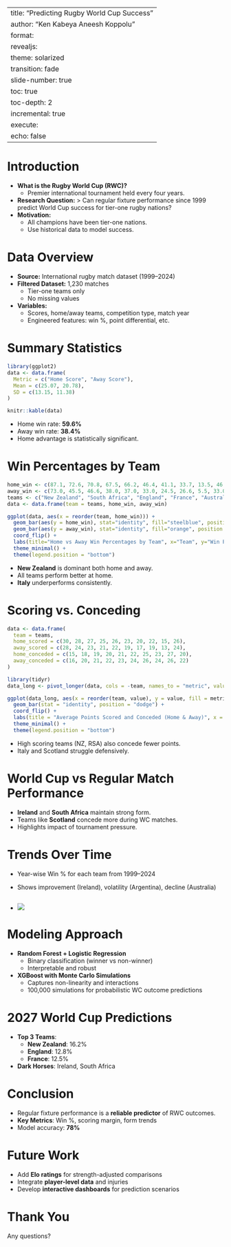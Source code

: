 # 

---
title: "Predicting Rugby World Cup Success"
author: "Ken Kabeya Aneesh Koppolu"
format: 
  revealjs:
    theme: solarized
    transition: fade
    slide-number: true
    toc: true
    toc-depth: 2
    incremental: true
execute:
  echo: false
---

# Introduction

-   **What is the Rugby World Cup (RWC)?**
    -   Premier international tournament held every four years.
-   **Research Question:** \> Can regular fixture performance since 1999 predict World Cup success for tier-one rugby nations?
-   **Motivation:**
    -   All champions have been tier-one nations.
    -   Use historical data to model success.

# Data Overview

-   **Source:** International rugby match dataset (1999–2024)
-   **Filtered Dataset:** 1,230 matches
    -   Tier-one teams only
    -   No missing values
-   **Variables:**
    -   Scores, home/away teams, competition type, match year
    -   Engineered features: win %, point differential, etc.

# Summary Statistics

```r
library(ggplot2)
data <- data.frame(
  Metric = c("Home Score", "Away Score"),
  Mean = c(25.07, 20.78),
  SD = c(13.15, 11.38)
)

knitr::kable(data)
```

-   Home win rate: **59.6%**
-   Away win rate: **38.4%**
-   Home advantage is statistically significant.

# Win Percentages by Team

```r
home_win <- c(87.1, 72.6, 70.8, 67.5, 66.2, 46.4, 41.1, 33.7, 13.5, 46.3)
away_win <- c(73.0, 45.5, 46.6, 38.0, 37.0, 33.0, 24.5, 26.6, 5.5, 33.0)
teams <- c("New Zealand", "South Africa", "England", "France", "Australia", "Wales", "Scotland", "Argentina", "Italy", "Ireland")
data <- data.frame(team = teams, home_win, away_win)

ggplot(data, aes(x = reorder(team, home_win))) +
  geom_bar(aes(y = home_win), stat="identity", fill="steelblue", position = position_nudge(y = -1), width = 0.4) +
  geom_bar(aes(y = away_win), stat="identity", fill="orange", position = position_nudge(y = 1), width = 0.4) +
  coord_flip() +
  labs(title="Home vs Away Win Percentages by Team", x="Team", y="Win Percentage (%)", fill="Location") +
  theme_minimal() +
  theme(legend.position = "bottom")
```

-   **New Zealand** is dominant both home and away.
-   All teams perform better at home.
-   **Italy** underperforms consistently.

# Scoring vs. Conceding

```r
data <- data.frame(
  team = teams,
  home_scored = c(30, 28, 27, 25, 26, 23, 20, 22, 15, 26),
  away_scored = c(28, 24, 23, 21, 22, 19, 17, 19, 13, 24),
  home_conceded = c(15, 18, 19, 20, 21, 22, 25, 23, 27, 20),
  away_conceded = c(16, 20, 21, 22, 23, 24, 26, 24, 26, 22)
)

library(tidyr)
data_long <- pivot_longer(data, cols = -team, names_to = "metric", values_to = "value")

ggplot(data_long, aes(x = reorder(team, value), y = value, fill = metric)) +
  geom_bar(stat = "identity", position = "dodge") +
  coord_flip() +
  labs(title = "Average Points Scored and Conceded (Home & Away)", x = "Team", y = "Points", fill = "Metric") +
  theme_minimal() +
  theme(legend.position = "bottom")
```

-   High scoring teams (NZ, RSA) also concede fewer points.
-   Italy and Scotland struggle defensively.

# World Cup vs Regular Match Performance

-   **Ireland** and **South Africa** maintain strong form.
-   Teams like **Scotland** concede more during WC matches.
-   Highlights impact of tournament pressure.

# Trends Over Time
-   Year-wise Win % for each team from 1999–2024
-   Shows improvement (Ireland), volatility (Argentina), decline (Australia)

-   ![](images/clipboard-1139556712.png)
------------------------------------------------------------------------------

# Modeling Approach

-   **Random Forest + Logistic Regression**
    -   Binary classification (winner vs non-winner)
    -   Interpretable and robust
-   **XGBoost with Monte Carlo Simulations**
    -   Captures non-linearity and interactions
    -   100,000 simulations for probabilistic WC outcome predictions

# 2027 World Cup Predictions

-   **Top 3 Teams**:
    -   **New Zealand**: 16.2%
    -   **England**: 12.8%
    -   **France**: 12.5%
-   **Dark Horses**: Ireland, South Africa

# Conclusion

-   Regular fixture performance is a **reliable predictor** of RWC outcomes.
-   **Key Metrics**: Win %, scoring margin, form trends
-   Model accuracy: **78%**

# Future Work

-   Add **Elo ratings** for strength-adjusted comparisons
-   Integrate **player-level data** and injuries
-   Develop **interactive dashboards** for prediction scenarios

# Thank You

Any questions?
